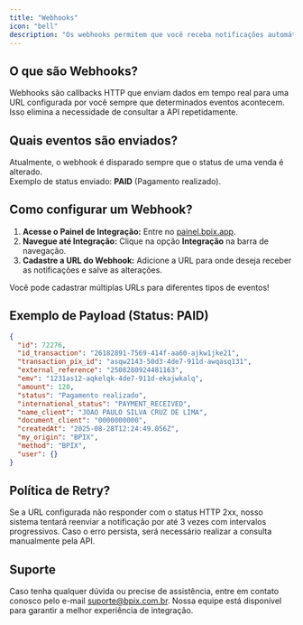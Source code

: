 ```yaml
---
title: "Webhooks"
icon: "bell"
description: "Os webhooks permitem que você receba notificações automáticas sempre que eventos importantes ocorrerem na sua conta BPIX. Isso facilita a integração e automação de processos."
---
```


## O que são Webhooks?

Webhooks são callbacks HTTP que enviam dados em tempo real para uma URL configurada por você sempre que determinados eventos acontecem. Isso elimina a necessidade de consultar a API repetidamente.

## Quais eventos são enviados?

Atualmente, o webhook é disparado sempre que o status de uma venda é alterado.  
Exemplo de status enviado: **PAID** (Pagamento realizado).

## Como configurar um Webhook?

1. **Acesse o Painel de Integração:** Entre no [painel.bpix.app](https://painel.bpix.app).
2. **Navegue até Integração:** Clique na opção **Integração** na barra de navegação.
3. **Cadastre a URL do Webhook:** Adicione a URL para onde deseja receber as notificações e salve as alterações.

<Tip>Você pode cadastrar múltiplas URLs para diferentes tipos de eventos!</Tip>

## Exemplo de Payload (Status: PAID)



```json
{
  "id": 72276,
  "id_transaction": "26182891-7569-414f-aa60-ajkw1jke21",
  "transaction_pix_id": "asqw2143-50d3-4de7-911d-awqasq131",
  "external_reference": "2508280924481163",
  "emv": "1231as12-aqkelqk-4de7-911d-ekajwkalq",
  "amount": 120,
  "status": "Pagamento realizado",
  "international_status": "PAYMENT_RECEIVED",
  "name_client": "JOAO PAULO SILVA CRUZ DE LIMA",
  "document_client": "0000000000",
  "createdAt": "2025-08-28T12:24:49.056Z",
  "my_origin": "BPIX",
  "method": "BPIX",
  "user": {}
}
```

## Política de Retry?

Se a URL configurada não responder com o status HTTP 2xx, nosso sistema tentará reenviar a notificação por até 3 vezes com intervalos progressivos. Caso o erro persista, será necessário realizar a consulta manualmente pela API.

## Suporte

Caso tenha qualquer dúvida ou precise de assistência, entre em contato conosco pelo e-mail [suporte@bpix.com.br](mailto:suporte@bpix.com.br). Nossa equipe está disponível para garantir a melhor experiência de integração.
